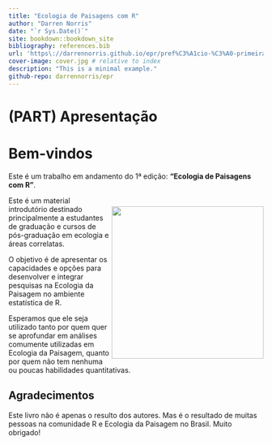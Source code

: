 ```yaml
--- 
title: "Ecologia de Paisagens com R"
author: "Darren Norris"
date: "`r Sys.Date()`"
site: bookdown::bookdown_site
bibliography: references.bib
url: 'https\://darrennorris.github.io/epr/pref%C3%A1cio-%C3%A0-primeira-edi%C3%A7%C3%A3o.html/' 
cover-image: cover.jpg # relative to index
description: "This is a minimal example."
github-repo: darrennorris/epr
---
```


\newpage{}

# (PART) Apresentação {-}

# Bem-vindos {.unnumbered}

Este é um trabalho em andamento do 1ª edição:  **"Ecologia de Paisagens com R"**.

<img align="right" src="cover.jpg" width="300" style="margin-top: 20px">

Este é um material introdutório destinado principalmente a estudantes de graduação e cursos de pós-graduação em ecologia e áreas correlatas.

O objetivo é de apresentar os capacidades e opções para desenvolver e integrar pesquisas na Ecologia da Paisagem no ambiente estatística de R.

Esperamos que ele seja utilizado tanto por quem quer se aprofundar em análises comumente utilizadas em Ecologia da Paisagem, quanto por quem não tem nenhuma ou poucas habilidades quantitativas. 

## Agradecimentos {.unnumbered}

Este livro não é apenas o resulto dos autores. Mas é o resultado de muitas pessoas na comunidade R e Ecologia da Paisagem no Brasil.
Muito obrigado!